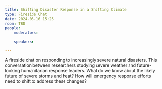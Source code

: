 ```yaml
---
title: Shifting Disaster Response in a Shifting Climate
type: Fireside Chat
date: 2024-05-16 15:25
room: TBD
people:
    moderators:

    speakers:

---
```

A fireside chat on responding to increasingly severe natural disasters. This conversation between researchers studying severe weather and future-looking humanitarian response leaders. What do we know about the likely future of severe storms and heat? How will emergency response efforts need to shift to address these changes?
